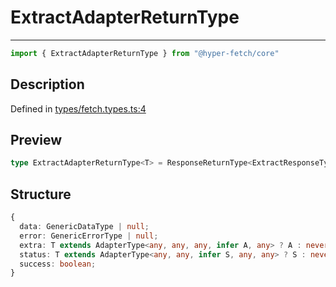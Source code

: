 

# ExtractAdapterReturnType

<div class="api-docs__separator" data-reactroot="">

---

</div><div class="api-docs__import" data-reactroot="">

```ts
import { ExtractAdapterReturnType } from "@hyper-fetch/core"
```

</div><div class="api-docs__section">

## Description

</div><div class="api-docs__description"><span class="api-docs__do-not-parse">



</span></div><p class="api-docs__definition">

Defined in [types/fetch.types.ts:4](https://github.com/BetterTyped/hyper-fetch/blob/cc329b91/packages/core/src/types/fetch.types.ts#L4)

</p><div class="api-docs__section">

## Preview

</div><div class="api-docs__preview type single">

```ts
type ExtractAdapterReturnType<T> = ResponseReturnType<ExtractResponseType<T>, ExtractErrorType<T>, ExtractAdapterType<T>>;
```

</div><div class="api-docs__section">

## Structure

</div><div class="api-docs__returns">

```ts
{
  data: GenericDataType | null;
  error: GenericErrorType | null;
  extra: T extends AdapterType<any, any, any, infer A, any> ? A : never | null;
  status: T extends AdapterType<any, any, infer S, any, any> ? S : never | null;
  success: boolean;
}
```

</div>